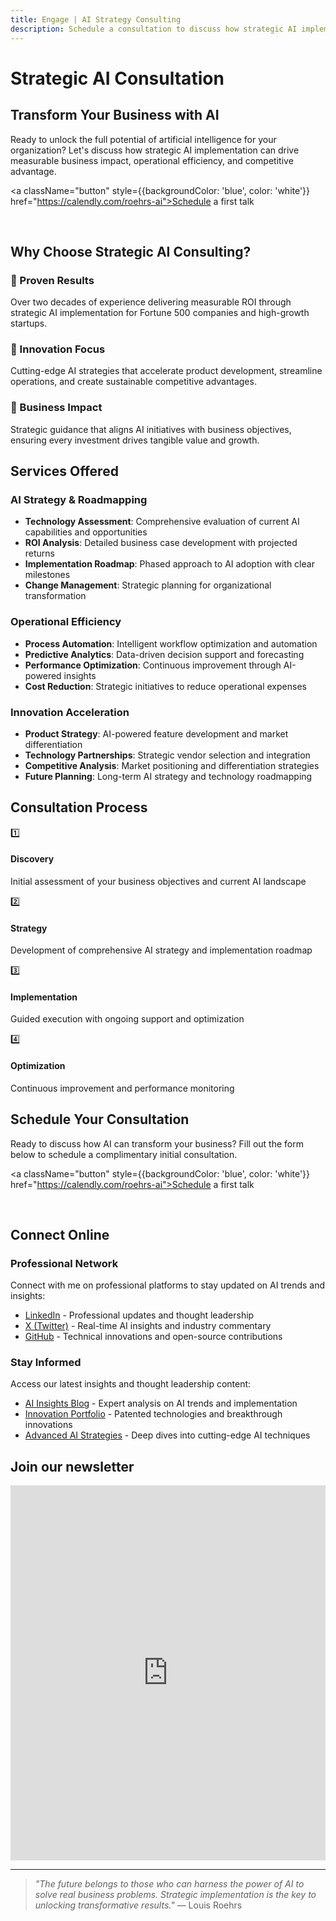 ```yaml
---
title: Engage | AI Strategy Consulting
description: Schedule a consultation to discuss how strategic AI implementation can transform your business. Expert guidance for enterprise innovation and competitive advantage.
---
```


# Strategic AI Consultation

## Transform Your Business with AI

Ready to unlock the full potential of artificial intelligence for your organization? Let's discuss how strategic AI implementation can drive measurable business impact, operational efficiency, and competitive advantage.

<a className="button" style={{backgroundColor: 'blue', color: 'white'}} href="https://calendly.com/roehrs-ai">Schedule a first talk</a>

<div className="row" style={{marginTop: '1rem'}}>&nbsp;</div>

## Why Choose Strategic AI Consulting?

<div className="row gap-2" style={{marginTop: '2rem', marginBottom: '3rem'}}>
  <div className="col col--4">
    <div className="card shadow-lg rounded-lg" style={{height: '100%', padding: '1.5rem'}}>
      <h3 style={{color: 'var(--ifm-color-primary)', marginBottom: '1rem'}}>🎯 Proven Results</h3>
      <p>Over two decades of experience delivering measurable ROI through strategic AI implementation for Fortune 500 companies and high-growth startups.</p>
    </div>
  </div>
  <div className="col col--4">
    <div className="card shadow-lg rounded-lg" style={{height: '100%', padding: '1.5rem'}}>
      <h3 style={{color: 'var(--ifm-color-primary)', marginBottom: '1rem'}}>🚀 Innovation Focus</h3>
      <p>Cutting-edge AI strategies that accelerate product development, streamline operations, and create sustainable competitive advantages.</p>
    </div>
  </div>
  <div className="col col--4">
    <div className="card shadow-lg rounded-lg" style={{height: '100%', padding: '1.5rem'}}>
      <h3 style={{color: 'var(--ifm-color-primary)', marginBottom: '1rem'}}>💼 Business Impact</h3>
      <p>Strategic guidance that aligns AI initiatives with business objectives, ensuring every investment drives tangible value and growth.</p>
    </div>
  </div>
</div>

## Services Offered

### AI Strategy & Roadmapping
- **Technology Assessment**: Comprehensive evaluation of current AI capabilities and opportunities
- **ROI Analysis**: Detailed business case development with projected returns
- **Implementation Roadmap**: Phased approach to AI adoption with clear milestones
- **Change Management**: Strategic planning for organizational transformation

### Operational Efficiency
- **Process Automation**: Intelligent workflow optimization and automation
- **Predictive Analytics**: Data-driven decision support and forecasting
- **Performance Optimization**: Continuous improvement through AI-powered insights
- **Cost Reduction**: Strategic initiatives to reduce operational expenses

### Innovation Acceleration
- **Product Strategy**: AI-powered feature development and market differentiation
- **Technology Partnerships**: Strategic vendor selection and integration
- **Competitive Analysis**: Market positioning and differentiation strategies
- **Future Planning**: Long-term AI strategy and technology roadmapping

## Consultation Process

<div className="row" style={{marginTop: '2rem', marginBottom: '3rem'}}>
  <div className="col col--3">
    <div style={{textAlign: 'center', padding: '1rem'}}>
      <div style={{fontSize: '2rem', marginBottom: '0.5rem'}}>1️⃣</div>
      <h4>Discovery</h4>
      <p style={{fontSize: '0.9rem'}}>Initial assessment of your business objectives and current AI landscape</p>
    </div>
  </div>
  <div className="col col--3">
    <div style={{textAlign: 'center', padding: '1rem'}}>
      <div style={{fontSize: '2rem', marginBottom: '0.5rem'}}>2️⃣</div>
      <h4>Strategy</h4>
      <p style={{fontSize: '0.9rem'}}>Development of comprehensive AI strategy and implementation roadmap</p>
    </div>
  </div>
  <div className="col col--3">
    <div style={{textAlign: 'center', padding: '1rem'}}>
      <div style={{fontSize: '2rem', marginBottom: '0.5rem'}}>3️⃣</div>
      <h4>Implementation</h4>
      <p style={{fontSize: '0.9rem'}}>Guided execution with ongoing support and optimization</p>
    </div>
  </div>
  <div className="col col--3">
    <div style={{textAlign: 'center', padding: '1rem'}}>
      <div style={{fontSize: '2rem', marginBottom: '0.5rem'}}>4️⃣</div>
      <h4>Optimization</h4>
      <p style={{fontSize: '0.9rem'}}>Continuous improvement and performance monitoring</p>
    </div>
  </div>
</div>

## Schedule Your Consultation

Ready to discuss how AI can transform your business? Fill out the form below to schedule a complimentary initial consultation.

<a className="button" style={{backgroundColor: 'blue', color: 'white'}} href="https://calendly.com/roehrs-ai">Schedule a first talk</a>

<div className="row" style={{marginTop: '1rem'}}>&nbsp;</div>

## Connect Online

<div className="row" style={{marginTop: '1rem'}}>
  <div className="col col--6">
    <h3>Professional Network</h3>
    <p>Connect with me on professional platforms to stay updated on AI trends and insights:</p>
    <ul>
      <li><a href="https://www.linkedin.com/in/louisroehrs" target="_blank" rel="noopener">LinkedIn</a> - Professional updates and thought leadership</li>
      <li><a href="https://x.com/louisroehrs" target="_blank" rel="noopener">X (Twitter)</a> - Real-time AI insights and industry commentary</li>
      <li><a href="https://github.com/louisroehrs" target="_blank" rel="noopener">GitHub</a> - Technical innovations and open-source contributions</li>
    </ul>
  </div>
  <div className="col col--6">
    <h3>Stay Informed</h3>
    <p>Access our latest insights and thought leadership content:</p>
    <ul>
      <li><a href="/blog">AI Insights Blog</a> - Expert analysis on AI trends and implementation</li>
      <li><a href="/patents">Innovation Portfolio</a> - Patented technologies and breakthrough innovations</li>
      <li><a href="/blog/advanced-prompt-engineering-strategies">Advanced AI Strategies</a> - Deep dives into cutting-edge AI techniques</li>
    </ul>
  </div>
</div>

## Join our newsletter

<div style={{marginTop: '3rem', marginBottom: '3rem'}}>
  <iframe 
    src="https://docs.google.com/forms/d/e/1FAIpQLScAdtR7kWMoKRjqEbubXLVH5Vh6aA_7SITKTdNnjsJ5kW_QNg/viewform?embedded=true" 
    width="100%" 
    height="600" 
    frameBorder="0" 
    marginHeight="0" 
    marginWidth="0"
    style={{borderRadius: 'var(--ifm-border-radius-lg)', boxShadow: 'var(--ifm-global-shadow-md)'}}
  >
    Loading…
  </iframe>
</div>

---

> *"The future belongs to those who can harness the power of AI to solve real business problems. Strategic implementation is the key to unlocking transformative results."* — Louis Roehrs



